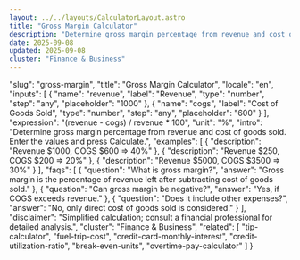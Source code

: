 ```yaml
---
layout: ../../layouts/CalculatorLayout.astro
title: "Gross Margin Calculator"
description: "Determine gross margin percentage from revenue and cost of goods sold. Enter the values and press Calculate."
date: 2025-09-08
updated: 2025-09-08
cluster: "Finance & Business"
---
```


  "slug": "gross-margin",
  "title": "Gross Margin Calculator",
  "locale": "en",
  "inputs": [
    {
      "name": "revenue",
      "label": "Revenue",
      "type": "number",
      "step": "any",
      "placeholder": "1000"
    },
    {
      "name": "cogs",
      "label": "Cost of Goods Sold",
      "type": "number",
      "step": "any",
      "placeholder": "600"
    }
  ],
  "expression": "(revenue - cogs) / revenue * 100",
  "unit": "%",
  "intro": "Determine gross margin percentage from revenue and cost of goods sold. Enter the values and press Calculate.",
  "examples": [
    {
      "description": "Revenue $1000, COGS $600 ⇒ 40%"
    },
    {
      "description": "Revenue $250, COGS $200 ⇒ 20%"
    },
    {
      "description": "Revenue $5000, COGS $3500 ⇒ 30%"
    }
  ],
  "faqs": [
    {
      "question": "What is gross margin?",
      "answer": "Gross margin is the percentage of revenue left after subtracting cost of goods sold."
    },
    {
      "question": "Can gross margin be negative?",
      "answer": "Yes, if COGS exceeds revenue."
    },
    {
      "question": "Does it include other expenses?",
      "answer": "No, only direct cost of goods sold is considered."
    }
  ],
  "disclaimer": "Simplified calculation; consult a financial professional for detailed analysis.",
  "cluster": "Finance & Business",
  "related": [
    "tip-calculator",
    "fuel-trip-cost",
    "credit-card-monthly-interest",
    "credit-utilization-ratio",
    "break-even-units",
    "overtime-pay-calculator"
  ]
}

<Calculator schema={schema} />

